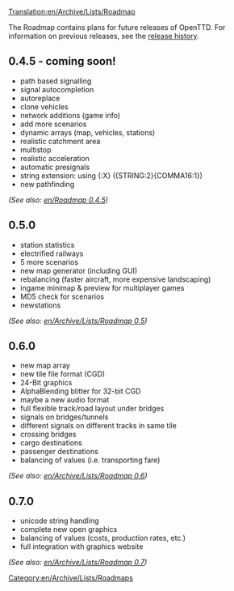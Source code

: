 [[Translation:en/Archive/Lists/Roadmap]]
[[Category:en/Archive/Lists/Roadmaps]]

The Roadmap contains plans for future releases of OpenTTD. For information on previous releases, see the [[en/Archive/OpenTTD/Main Page|release history]].

==0.4.5 - coming soon!==
*path based signalling
*signal autocompletion
*autoreplace
*clone vehicles
*network additions (game info)
*add more scenarios
*dynamic arrays (map, vehicles, stations)
*realistic catchment area
*multistop
*realistic acceleration
*automatic presignals
*string extension: using {:X} ({STRING:2}{COMMA16:1})
*new pathfinding
''(See also: [[en/Roadmap 0.4.5]])''

==0.5.0==
*station statistics
*electrified railways
*5 more scenarios
*new map generator (including GUI)
*rebalancing (faster aircraft, more expensive landscaping)
*ingame minimap & preview for multiplayer games
*MD5 check for scenarios
*newstations
''(See also: [[en/Archive/Lists/Roadmap 0.5]])''

==0.6.0==
*new map array
*new tile file format (CGD)
*24-Bit graphics
*AlphaBlending blitter for 32-bit CGD
*maybe a new audio format
*full flexible track/road layout under bridges
*signals on bridges/tunnels
*different signals on different tracks in same tile
*crossing bridges
*cargo destinations
*passenger destinations
*balancing of values (i.e. transporting fare)
''(See also: [[en/Archive/Lists/Roadmap 0.6]])''

==0.7.0==
*unicode string handling
*complete new open graphics
*balancing of values (costs, production rates, etc.)
*full integration with graphics website
''(See also: [[en/Archive/Lists/Roadmap 0.7]])''